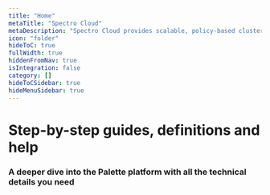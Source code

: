 ```yaml
---
title: "Home"
metaTitle: "Spectro Cloud"
metaDescription: "Spectro Cloud provides scalable, policy-based cluster management of Kubernetes for enterprises that need a high degree of control over their infrastructure, whether it is in public cloud, private cloud, bare metal or any combination. Enterprises can define the enterprise Kubernetes stack they need while still gaining the efficiencies of automation at scale."
icon: "folder"
hideToC: true
fullWidth: true
hiddenFromNav: true
isIntegration: false
category: []
hideToCSidebar: true
hideMenuSidebar: true
---
```



<MainHeader
  introductionHref="/introduction"
  demoHref="https://www.spectrocloud.com/product/#learnmoresection">
  <h1>Step-by-step guides, definitions and help</h1>
  <h3>A deeper dive into the Palette platform with all the technical details you need</h3>
</MainHeader>
<QuickSetup
  title="Quick Setup"
  options={[
    {
      title: "About Cluster Profiles",
      description: "Pre-configured settings for cluster deployments.",
      icon: "clusters",
      href: "/cluster-profiles/#task-define-profile",
    },
    {
      title: "Your First Cluster",
      description: "A step-by-step guide to creating your first cluster.",
      icon: "folder",
      href: "/getting-started/#deployingyourfirstcluster"
    },
    {
      title: "Integrations (Add-ons)",
      description: "Installation instructions for the available add-ons.",
      icon: "bundles",
      href: "/integrations/"
    }
  ]} />
<QuickSetup
  title="Important Concepts"
  options={[
    {
      title: "Projects and Teams",
      description: "Grouping a set of resources for specific use-cases.",
      icon: "project",
      href: "/projects/"
    },
    {
      title: "Packs and Registries",
      description: "Pack management options for Kubernetes.",
      icon: "cog",
      href: "/registries-and-packs/"
    },
    {
      title: "User Management",
      description: "Setting up RBAC and enabling SAML-SSO.",
      icon: "user-astronaut",
      href: "/user-management/"
    }
  ]}
/>
<QuickSetup
  title="Getting familiar with the dashboard"
  options={[
    {
      title: "Default View",
      description: "Details of the options available on logging in.",
      icon: "columns",
      href: "/getting-started/#defaultdashboard",
    },
    {
      title: "Administrator View",
      description: "Details of the options under the Administrator section.",
      icon: "user-cog",
      href: "/getting-started/#admindashboard",
    },
    {
      title: "API docs",
      description: "Details of the APIs currently available and the payloads.",
      icon: "cog",
      href: "/api/introduction"
    }
  ]} />
<CloudsSection
  title="Detailed Setup"
  noBorder
  noMargin
  description="An insight into the procedures for creating clusters on public clouds as well as private clouds. Google Cloud Platform and Bare-metal coming soon!"
  options={[
    {
      title: "AWS",
      cloud: "aws",
      href: "/clusters/public-cloud/aws",
    },
    {
      title: "Azure",
      cloud: "azure",
      href: "/clusters/public-cloud/azure/",
    },
    {
      title: "Google Cloud",
      cloud: "google_cloud",
      href: "/clusters/public-cloud/gcp/",
    },
    {
      title: "AWS EKS",
      cloud: "aws",
      href: "/clusters/public-cloud/aws",
    },
    {
      title: "Azure AKS",
      cloud: "azure",
      href: "/clusters/public-cloud/azure/",
    }
  ]} />
<CloudsSection
  options={[
    {
      title: "VMware",
      cloud: "vmware",
      href: "/clusters/data-center/vmware",
    },
    {
      title: "MaaS",
      cloud: "maas",
      href: "/clusters/data-center/maas/",
    },
    {
      title: "Openstack",
      cloud: "openstack",
      href: "/clusters/data-center/openstack/",
    }
  ]} />
<QuickSetup
  title="On-Prem Installation"
  options={[
    {
      title: "Quick Start",
      description: "Quickly deploy a single-node version for PoC purposes.",
      icon: "rocket",
      href: "/enterprise-version/deploying-the-platform-installer/"
    },
    {
      title: "Enterprise Cluster",
      description: "Highly available multi-node setup for production purposes.",
      icon: "warehouse",
      href: "/enterprise-version/deploying-an-enterprise-cluster/"
    },
    {
      title: "On-Prem System Console",
      description: "Platform administration and upgrade management.",
      icon: "tachometer-alt",
      href: "/enterprise-version/system-console-dashboard/"
    }
  ]} />
<DocUpdatesSection title={"What’s new in Docs"} />
